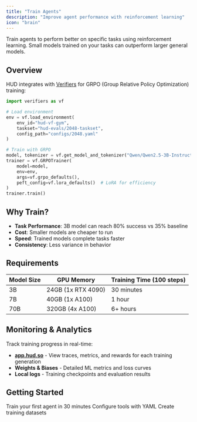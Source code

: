 ```yaml
---
title: "Train Agents"
description: "Improve agent performance with reinforcement learning"
icon: "brain"
---
```


Train agents to perform better on specific tasks using reinforcement learning. Small models trained on your tasks can outperform larger general models.

## Overview

HUD integrates with [Verifiers](https://github.com/willccbb/verifiers) for GRPO (Group Relative Policy Optimization) training:

```python
import verifiers as vf

# Load environment
env = vf.load_environment(
    env_id="hud-vf-gym",
    taskset="hud-evals/2048-taskset",
    config_path="configs/2048.yaml"
)

# Train with GRPO
model, tokenizer = vf.get_model_and_tokenizer("Qwen/Qwen2.5-3B-Instruct")
trainer = vf.GRPOTrainer(
    model=model,
    env=env,
    args=vf.grpo_defaults(),
    peft_config=vf.lora_defaults()  # LoRA for efficiency
)
trainer.train()
```

## Why Train?

- **Task Performance**: 3B model can reach 80% success vs 35% baseline
- **Cost**: Smaller models are cheaper to run
- **Speed**: Trained models complete tasks faster
- **Consistency**: Less variance in behavior

## Requirements

<Table>
  <thead>
    <tr>
      <th>Model Size</th>
      <th>GPU Memory</th>
      <th>Training Time (100 steps)</th>
    </tr>
  </thead>
  <tbody>
    <tr>
      <td>3B</td>
      <td>24GB (1x RTX 4090)</td>
      <td>30 minutes</td>
    </tr>
    <tr>
      <td>7B</td>
      <td>40GB (1x A100)</td>
      <td>1 hour</td>
    </tr>
    <tr>
      <td>70B</td>
      <td>320GB (4x A100)</td>
      <td>6+ hours</td>
    </tr>
  </tbody>
</Table>

## Monitoring & Analytics

Track training progress in real-time:
- **[app.hud.so](https://app.hud.so)** - View traces, metrics, and rewards for each training generation
- **Weights & Biases** - Detailed ML metrics and loss curves
- **Local logs** - Training checkpoints and evaluation results

## Getting Started

<CardGroup cols={3}>
<Card title="RL Quickstart" icon="rocket" href="/train-agents/rl-quickstart">
  Train your first agent in 30 minutes
</Card>

<Card title="Config System" icon="gear" href="/train-agents/verifiers-gym">
  Configure tools with YAML
</Card>

<Card title="Datasets" icon="database" href="/train-agents/datasets">
  Create training datasets
</Card>
</CardGroup>

